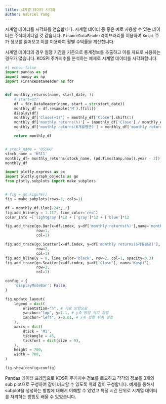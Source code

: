 ```yaml
---
title: 시계열 데이터 시각화
author: Gabriel Yang
---
```


시계열 데이터를 시각화를 연습합니다. 시계열 데이터 중 좋은 예로 사용할 수 있는 데이터는 주식데이터일 것 같습니다.
`FinanceDataReader`라이브러리를 이용하여 `Kospi` 주가 정보를 읽어오고 이를 이용하여 월별 수익률을 계산합니다.

시계열 데이터의 경우 일정 기간을 기준으로 통계정보를 추출하고 이를 지표로 사용하는 경우가 많습니다.
KOSPI 주가지수를 분석하는 예제로 시계열 데이터를 시각화합니다.


```python
#| echo: false
import pandas as pd
import numpy as np
import FinanceDataReader as fdr


def monthly_returns(name, start_date, ):
    # start=str
    df = fdr.DataReader(name, start = str(start_date))
    monthly_df = df.resample('M').ffill()
    display(df)
    monthly_df['Close(+1)'] = monthly_df['Close'].shift(1)
    monthly_df['monthly returns(%)'] = (monthly_df['Close'] / monthly_df['Close(+1)'] - 1)*100
    monthly_df['monthly returns(6개월평균)'] = monthly_df['monthly returns(%)'].rolling(6, min_periods=1).mean()

    return monthly_df


# stock_name = 'US500'
stock_name = 'KS11'
monthly_df= monthly_returns(stock_name, (pd.Timestamp.now().year - 3))
monthly_df

import plotly.express as px
import plotly.graph_objects as go
from plotly.subplots import make_subplots


# fig = go.Figure()
fig = make_subplots(rows=3, cols=1)

df = monthly_df.iloc[-24:, :]
fig.add_hline(y = 1.117, line_color='red')
color_info =['lightgray']*12 + ['gray']*12 + ['blue']*12

fig.add_trace(go.Bar(x=df.index, y=df['monthly returns(%)'],name='monthly returns(%)'),
              row=1,
              col=1)

fig.add_trace(go.Scatter(x=df.index, y=df['monthly returns(6개월평균)'], name= "monthly return(avg. 6M)"),
              row=2,
              col=1)
fig.add_hline(y = 0, line_color='black', row=2, col=1, opacity=0.3)
fig.add_trace(go.Scatter(x=df.index, y=df['Close'], name='Kospi'),
              row=3,
              col=1)

config = {
    'displayModeBar': False,
}

fig.update_layout(
    legend = dict(
        orientation="h", # 가로 방향으로
        yanchor="top", y=1.1, # y축 방향 위치 설정
        xanchor="left", x=0.01, # x축 방향 위치 설정
    ),
    xaxis = dict(
        dtick = 'M1',
        tickangle = 45,
        tickfont = dict(size = 9),
    ),
    height = 700,
    width = 700,
)

fig.show(config=config)
```

Pandas 데이터 프레임으로 KOSPI 주가지수 정보를 로드하고 각각의 정보를 3개의 sub plot으로 구성하여 같이 비교할 수 있도록 위와 같이 구성합니다.
예제를 통해서 subplot을 생성하는 방법에 대해서 이해할 수 있었고 특정 시간 단위로 시계열 데이터를 처리하는 방법도 배울 수 있었습니다.
